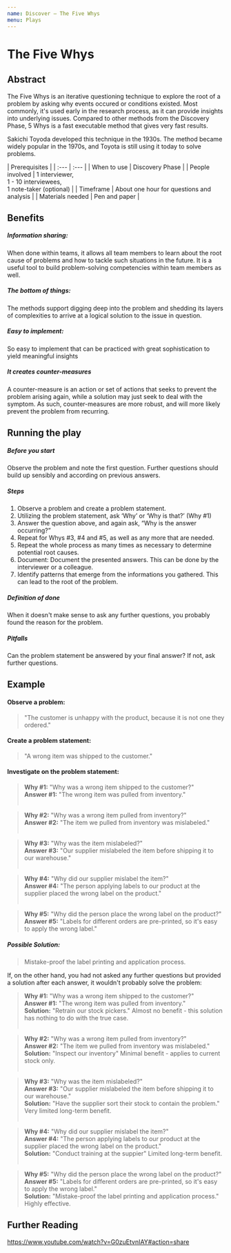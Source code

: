 ```yaml
---
name: Discover – The Five Whys
menu: Plays
---
```


# The Five Whys

## Abstract
The Five Whys is an iterative questioning technique to explore the root of a problem by asking why events occured or conditions existed.
Most commonly, it's used early in the research process, as it can provide insights into underlying issues. Compared to other methods from the Discovery Phase, 5 Whys is a fast executable method that gives very fast results. 

Sakichi Toyoda developed this technique in the 1930s. The method became widely popular in the 1970s, and Toyota is still using it today to solve problems.

| Prerequisites |
| :--- | :--- |
| When to use | Discovery Phase |
| People involved | 1 interviewer,<br />1 - 10 interviewees,<br />1 note-taker (optional) |
| Timeframe | About one hour for questions and analysis |
| Materials needed | Pen and paper |

## Benefits

##### Information sharing:  
When done within teams, it allows all team members to learn about the root cause of problems and how to tackle such situations in the future. It is a useful tool to build problem-solving competencies within team members as well.

##### The bottom of things:  
The methods support digging deep into the problem and shedding its layers of complexities to arrive at a logical solution to the issue in question.

##### Easy to implement:
So easy to implement that can be practiced with great sophistication to yield meaningful insights

##### It creates counter-measures
A counter-measure is an action or set of actions that seeks to prevent the problem arising again, while a solution may just seek to deal with the symptom. As such, counter-measures are more robust, and will more likely prevent the problem from recurring.

## Running the play

##### Before you start
Observe the problem and note the first question. Further questions should build up sensibly and according on previous answers.

##### Steps

1. Observe a problem and create a problem statement.
2. Utilizing the problem statement, ask ‘Why’ or ‘Why is that?’ (Why #1)
3. Answer the question above, and again ask, “Why is the answer occurring?”
4. Repeat for Whys #3, #4 and #5, as well as any more that are needed.
5. Repeat the whole process as many times as necessary to determine potential root causes.
6. Document: Document the presented answers. This can be done by the interviewer or a colleague. 
7. Identify patterns that emerge from the informations you gathered. This can lead to the root of the problem.
  
##### Definition of done
When it doesn't make sense to ask any further questions, you probably found the reason for the problem. 

##### Pitfalls
Can the problem statement be answered by your final answer? If not, ask further questions. 

## Example

#### Observe a problem:
> "The customer is unhappy with the product, because it is not one they ordered."

#### Create a problem statement:
> "A wrong item was shipped to the customer."

#### Investigate on the problem statement:
> **Why #1:** "Why was a wrong item shipped to the customer?"<br />
> **Answer #1:** "The wrong item was pulled from inventory."<br /><br />

> **Why #2:** "Why was a wrong item pulled from inventory?"<br />
> **Answer #2:** "The item we pulled from inventory was mislabeled."<br /><br />

> **Why #3:** "Why was the item mislabeled?"<br />
> **Answer #3:** "Our supplier mislabeled the item before shipping it to our warehouse."<br /><br />

> **Why #4:** "Why did our supplier mislabel the item?"<br />
> **Answer #4:** "The person applying labels to our product at the supplier placed the wrong label on the product."<br /><br />

> **Why #5:** "Why did the person place the wrong label on the product?"<br />
> **Answer #5:** "Labels for different orders are pre-printed, so it's easy to apply the wrong label."
  
##### Possible Solution:
> Mistake-proof the label printing and application process.

If, on the other hand, you had not asked any further questions but provided a solution after each answer, it wouldn't probably solve the problem:

> **Why #1:** "Why was a wrong item shipped to the customer?"<br />
> **Answer #1:** "The wrong item was pulled from inventory."<br />
> **Solution:** "Retrain our stock pickers." Almost no benefit - this solution has nothing to do with the true case.<br /><br />

> **Why #2:** "Why was a wrong item pulled from inventory?"<br />
> **Answer #2:** "The item we pulled from inventory was mislabeled."<br />
> **Solution:** "Inspect our inventory" Minimal benefit - applies to current stock only.<br /><br />

> **Why #3:** "Why was the item mislabeled?"<br />
> **Answer #3:** "Our supplier mislabeled the item before shipping it to our warehouse."<br />
> **Solution:** "Have the supplier sort their stock to contain the problem." Very limited long-term benefit.<br /><br />

> **Why #4:** "Why did our supplier mislabel the item?"<br />
> **Answer #4:** "The person applying labels to our product at the supplier placed the wrong label on the product."<br />
> **Solution:** "Conduct training at the suppier" Limited long-term benefit.<br /><br />

> **Why #5:** "Why did the person place the wrong label on the product?"<br />
> **Answer #5:** "Labels for different orders are pre-printed, so it's easy to apply the wrong label."<br />
> **Solution:** "Mistake-proof the label printing and application process." Highly effective.

## Further Reading
https://www.youtube.com/watch?v=G0zuEtvnIAY#action=share  
